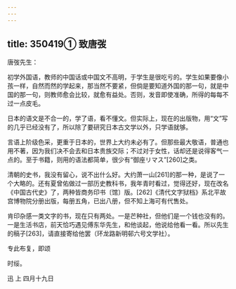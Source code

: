 ```yaml
---
---
---
```

title: 350419① 致唐弢
---




唐弢先生：

初学外国语，教师的中国话或中国文不高明，于学生是很吃亏的。学生如果要像小孩一样，自然而然的学起来，那当然不要紧，但倘是要知道外国的那一句，就是中国的那一句，则教师愈会比较，就愈有益处。否则，发音即使准确，所得的每每不过一点皮毛。

日本的语文是不合一的，学了语，看不懂文。但实际上，现在的出版物，用“文”写的几乎已经没有了，所以除了要研究日本古文学以外，只学语就够。

言语上阶级色采，更重于日本的，世界上大约未必有了。但那些最大敬语，普通也用不著，因为我们决不会去和日本贵族交际；不过对于女性，话却还是说得客气一点的。至于书籍，则用的语法都简单，很少有“御座リマス”[260]之类。

清朝的史书，我没有留心，说不出什么好。大约萧一山[261]的那一种，是说了一个大略的。还有夏曾佑做过一部历史教科书，我年青时看过，觉得还好，现在改名《中国古代史》了，两种皆商务印书〔馆〕版。[262]《清代文字狱档》系北平故宫博物院分册出版，每册五角，已出八册，但不知上海可有代售处。

肯印杂感一类文字的书，现在只有两处。一是芒种社，但他们是一个钱也没有的。一是生活书店，前天恰巧遇见傅东华先生，和他谈起，他说给他看一看。所以先生的稿子[263]，请直接寄给他罢（环龙路新明邨六号文学社）。

专此布复，即颂

时绥。

迅 上 四月十九日